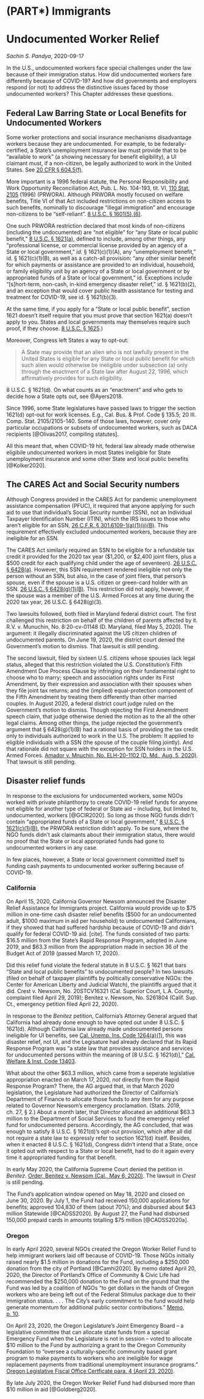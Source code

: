 # (PART\*) Immigrants {-} 

# Undocumented Worker Relief {#undocumented}

_Sachin S. Pandya_, 2020-09-17

In the U.S., undocumented workers face special challenges under the law because of their immigration status. How did undocumented workers fare differently because of COVID-19? And how did governments and employers respond (or not) to address the distinctive issues faced by those undocumented workers? This Chapter addresses these questions.

## Federal Law Barring State or Local Benefits for Undocumented Workers

Some worker protections and social insurance mechanisms disadvantage workers because they are undocumented. For example, to be federally-certified, a State's unemployment insurance law must provide that to be "available to work" (a showing necessary for benefit eligibility), a UI claimant must, if a non-citizen, be legally authorized to work in the United States. See [20 CFR § 604.5(f)](https://www.ecfr.gov/cgi-bin/retrieveECFR?gp=&SID=f6d24b9ec09459c3e1487411a97e871f&mc=true&r=PART&n=pt20.3.604#se20.3.604_15).

More important is a 1996 federal statute, the Personal Responsibility and Work Opportunity Reconciliation Act, Pub. L. No. 104-193, tit. VI, [110 Stat. 2105](https://www.govinfo.gov/content/pkg/STATUTE-110/pdf/STATUTE-110-Pg2105.pdf) (1996) (PRWORA).  Although PRWORA mostly focused on welfare benefits, Title VI of that Act included restrictions on non-citizen access to such benefits, nominally to discourage "illegal immigration" and encourage non-citizens to be "self-reliant". [8 U.S.C. § 1601(5),(6)](https://www.govinfo.gov/content/pkg/USCODE-2018-title8/html/USCODE-2018-title8-chap14-sec1601.htm).

One such PRWORA restriction declared that most kinds of non-citizens (including the undocumented) are "not eligible" for "any State or local public benefit," [8 U.S.C. § 1621(a)](https://www.govinfo.gov/content/pkg/USCODE-2018-title8/html/USCODE-2018-title8-chap14-subchapII-sec1621.htm), defined to include, among other things, any "professional license, or commercial license provided by an agency of a State or local government," _id._ § 1621(c)(1)(A), any "unemployment benefit," id. § 1621(c)(1)(B), as well as a catch-all provision: "any other similar benefit for which payments or assistance are provided to an individual, household, or family eligibility unit by an agency of a State or local government or by appropriated funds of a State or local government," id. Exceptions include "[s]hort-term, non-cash, in-kind emergency disaster relief," id. § 1621(b)(2), and an exception that would cover public health assistance for testing and treatment for COVID-19, see id. § 1621(b)(3).

At the same time, if you apply for a "State or local public benefit", section 1621 doesn't itself require that you must prove that section 1621(a) doesn't apply to you. States and local governments may themselves require such proof, if they choose. [8 U.S.C. § 1625](https://www.govinfo.gov/content/pkg/USCODE-2018-title8/html/USCODE-2018-title8-chap14-subchapII-sec1625.htm).) 

Moreover, Congress left States a way to opt-out:

>A State may provide that an alien who is not lawfully present in the United States is eligible for any State or local public benefit for which such alien would otherwise be ineligible under subsection (a) only through the enactment of a State law after August 22, 1996, which affirmatively provides for such eligibility.

8 U.S.C. § 1621(d). On what counts as an "enactment" and who gets to decide how a State opts out, see @Ayers2018.

Since 1996, some State legislatures have passed laws to trigger the section 1621(d) opt-out for work licenses. E.g., Cal. Bus. & Prof. Code § 135.5; 20 Ill. Comp. Stat. 2105/2105-140. Some of those laws, however, cover only particular occupations or subsets of undocumented workers, such as DACA recipients [@Olivas2017, compiling statutes].

All this meant that, when COVID-19 hit, federal law already made otherwise eligibile undocumented workers in most States ineligible for State unemployment insurance and some other State and local public benefits [@Kolker2020].

## The CARES Act and Social Security numbers

Although Congress provided in the CARES Act for pandemic unemployment assistance compensation (PFUC), it required that anyone applying for such aid to use that individual's Social Security number (SSN), not an Individual Taxpayer Identification Number (ITIN), which the IRS issues to those who aren't eligible for an SSN, [26 C.F.R. § 301.6109-1(a)(1)(ii)(B)](https://www.ecfr.gov/cgi-bin/text-idx?node=pt26.20.301&rgn=div5#se26.20.301_16109_61). This requirement effectively excluded undocumented workers, because they are ineligible for an SSN.

The CARES Act similarly required an SSN to be eligible for a refundable tax credit it provided for the 2020 tax year ($1,200, or $2,400 joint filers, plus a $500 credit for each qualifying child under the age of seventeen). [26 U.S.C. § 6428(a)](https://uscode.house.gov/view.xhtml?req=granuleid:USC-prelim-title26-section6428&num=0&edition=prelim). However, this SSN requirement rendered ineligible not only the person without an SSN, but also, in the case of joint filers, that person's spouse, even if the spouse is a U.S. citizen or green-card holder with an SSN. [26 U.S.C. § 6428(g)(1)(B)](https://uscode.house.gov/view.xhtml?req=granuleid:USC-prelim-title26-section6428&num=0&edition=prelim). This restriction did not apply, however, if the spouse was a member of the U.S. Armed Forces at any time during the 2020 tax year, 26 U.S.C. § 6428(g)(3).   

Two lawsuits followed, both filed in Maryland federal district court.  The first challenged this restriction on behalf of the children of parents affected by it. R.V. v. Munuchin, No. 8:20-cv-01148 (D. Maryland, filed May 5, 2020). The argument: it illegally discriminated against the US citizen children of undocumented parents. On June 19, 2020, the district court denied the Government's motion to dismiss. That lawsuit is still pending.

The second lawsuit, filed by sixteen U.S. citizens whose spouses lack legal status, alleged that this restriction violated the U.S. Constitution's Fifth Amendment Due Process Clause by infringing on their fundamental right to choose who to marry; speech and association rights under its First Amendment, by their expression and association with their spouses when they file joint tax returns; and the (implied) equal-protection component of the Fifth Amendment by treating them differently than other married couples. In August 2020, a federal district court judge ruled on the Government's motion to dismiss. Though rejecting the First Amemdment speech claim, that judge otherwise denied the motion as to the all the other legal claims. Among other things, the judge rejected the government's argument that § 6428(g)(1)(B) had a rational basis of providing the tax credit only to individuals authorized to work in the U.S. The problem: It applied to eligible individuals with a SSN (the spouse of the couple filing jointly). And that rationale did not square with the exception for SSN holders in the U.S. Armed Forces. [Amador v. Mnuchin, No. ELH-20-1102 (D. Md., Aug. 5, 2020)](https://www2.mdd.uscourts.gov/Opinions/Opinions/20-cv-1102%20Amador.MemorandumOpinion.pdf). That lawsuit is still pending. 

## Disaster relief funds

In response to the exclusions for undocumented workers, some NGOs worked with private philanthorpy to create COVID-19 relief funds for anyone not eligible for another type of federal or State aid -- including, but limited to, undocumented, workers [@GCIR2020]. So long as those NGO funds didn't contain "appropriated funds of a State or local government," [8 U.S.C. § 1621(c)(1)(B)](https://www.govinfo.gov/content/pkg/USCODE-2018-title8/html/USCODE-2018-title8-chap14-subchapII-sec1621.htm), the PRWORA restriction didn't apply. To be sure, where the NGO funds didn't ask claimants about their immigration status, there would no proof that the State or local appropriated funds had gone to undocumented workers in any case.

In few places, however, a State or local government committed itself to funding cash payments to undocumented worker suffering because of COVID-19.

### California

On April 15, 2020, California Governor Newsom announced the Disaster Relief Assistance for Immigrants project. California would provide up to $75 million in one-time cash disaster relief benefits ($500 for an undocumented adult, $1000 maximum in aid per household) to undocumented Californians, if they showed that had suffered hardship because of COVID-19 and didn't qualify for federal COVID-19 aid. [cite]. The funds consisted of two parts: $16.5 million from the State's Rapid Response Program, adopted in June 2019, and $63.3 million from the appropriation made in section 36 of the Budget Act of 2019 (passed March 17, 2020).

Did this relief fund violate the federal statute in 8 U.S.C. § 1621 that bars "State and local public benefits" to undocumented people?  In two lawsuits (filed on behalf of taxpayer plaintiffs by politically conservative NGOs: the Center for American Liberty and Judicial Watch), the plaintiffs argued that it did. Crest v. Newsom, No. 20STCV16321 (Cal. Superior Court, L.A. County, complaint filed April 29, 2019); Benitez v. Newsom, No. S261804 (Calif. Sup. Ct., emergency petition filed April 22, 2020).

In response to the *Benitez* petition, California's Attorney General argued that California had already done enough to have opted out under 8 U.S.C. § 1621(d). Although California law already made undocumented persons ineligible for UI benefits, see [Cal. Unemp. Ins. Code 1264(a)(1)](https://leginfo.legislature.ca.gov/faces/codes_displaySection.xhtml?sectionNum=1264&lawCode=UIC), this was disaster relief, not UI, and the Legisature had already declared that its Rapid Response Program was "a state law that provides assistance and services for undocumented persons within the meaning of [8 U.S.C. § 1621(d)]," [Cal. Welfare & Inst. Code 13403](https://leginfo.legislature.ca.gov/faces/codes_displaySection.xhtml?sectionNum=13403&lawCode=WIC).

What about the other $63.3 million, which came from a seperate legislative appropriation enacted on March 17, 2020, _not_ directly from the Rapid Response Program?  There, the AG argued that, in that March 2020 legislation, the Legislature had authorized the Director of California's Department of Finance to allocate those funds to any item for any purpose related to Governor Newsom’s emergency proclamation. (Stats. 2019, ch. 27, § 2.) About a month later, that Director allocated an additional $63.3 million to the Department of Social Services to fund the emergency relief fund for undocumented persons. Accordingly, the AG concluded, that was enough to satisfy 8 U.S.C. § 1621(d)'s opt-out provision, which after all did not require a state law to expressly refer to section 1621(d) itself. Besides, when it enacted 8 U.S.C. § 1621(d), Congress didn't intend that a State, once it opted out with respect to a State or local benefit, had to do it again every time it appropriated funding for that benefit. 

In early May 2020, the California Supreme Court denied the petition in _Benitez_. [Order, Benitez v. Newsom (Cal., May 6, 2020)](https://appellatecases.courtinfo.ca.gov/documents/s261804-order-050620.pdf). The lawsuit in *Crest* is still pending.

The Fund's application window opened on May 18, 2020 and closed on June 30, 2020. By July 1, the Fund had received 150,000 applications for benefits; approved 104,830 of them (about 70%); and disbursed about \$43 million Statewide [@CADSS2020].  By August 27, the Fund had disbursed 150,000 prepaid cards in amounts totalling \$75 million [@CADSS2020a].

### Oregon

In early April 2020, several NGOs created the Oregon Worker Relief Fund to help immigrant workers laid off because of COVID-19. Those NGOs initially raised nearly \$1.5 million in donations for the Fund, including a $250,000 donation from the city of Portland [@Camhi2020].  By memo dated April 20, 2020, the Director of Portland's Office of Community & Civic Life had recommended the $250,000 donation to the Fund on the ground that the Fund was led by a coalition of NGOs "to get dollars in the hands of Oregon workers who are being left out of the Federal Stimulus package due to their immigration status. . . . The City’s early commitment to the fund would help generate momentum for additional public sector contributions." [Memo, p. 10](https://www.portlandoregon.gov/cbo/article/759912).

On April 23, 2020, the Oregon Legislature's Joint Emergency Board -- a legislative committee that can allocate state funds from a special Emergency Fund when the Legislature is not in session -- voted to allocate $10 million to the Fund by authorizing a grant to the Oregon Community Foundation to "oversee a culturally-specific community based grant program to make payments to workers who are ineligible for wage replacement payments from traditional unemployment insurance programs." [Oregon Legislative Fiscal Office Certficate para. 4 (April 23, 2020)](https://www.oregonlegislature.gov/lfo/eboard/EB%20Certificate%2004-23-2020.pdf).

By late July 2020, the Oregon Worker Relief Fund had disbursed more than $10 million in aid [@Goldberg2020].

